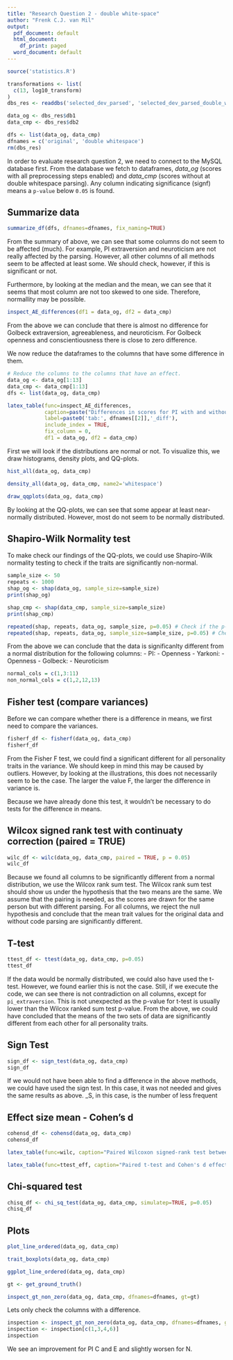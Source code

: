```yaml
---
title: "Research Question 2 - double white-space"
author: "Frenk C.J. van Mil"
output:
  pdf_document: default
  html_document:
    df_print: paged
  word_document: default
---
```


```r
source('statistics.R')
```

```r
transformations <- list(
  c(13, log10_transform)
)
dbs_res <- readdbs('selected_dev_parsed', 'selected_dev_parsed_double_whitespace', transformations=transformations)

data_og <- dbs_res$db1
data_cmp <- dbs_res$db2

dfs <- list(data_og, data_cmp)
dfnames = c('original', 'double whitespace')
rm(dbs_res)
```

In order to evaluate research question 2, we need to connect to the MySQL database first. From the database we fetch to dataframes, _data\_og_ (scores with all preprocessing steps enabled) and _data\_cmp_ (scores without at double whitespace parsing). Any column indicating significance (signf) means a `p-value` below `0.05` is found.

## Summarize data
```r
summarize_df(dfs, dfnames=dfnames, fix_naming=TRUE)
```

From the summary of above, we can see that some columns do not seem to be affected (much). For example, PI extraversion and neuroticism are not really affected by the parsing. However, all other columns of all methods seem to be affected at least some. We should check, however, if this is significant or not.

Furthermore, by looking at the median and the mean, we can see that it seems that most column are not too skewed to one side. Therefore, normallity may be possible.

```r
inspect_AE_differences(df1 = data_og, df2 = data_cmp)
```
From the above we can conclude that there is almost no difference for Golbeck extraversion, agreeableness, and neuroticism. For Golbeck openness and conscientiousness there is close to zero difference.

We now reduce the dataframes to the columns that have some difference in them.
```r
# Reduce the columns to the columns that have an effect.
data_og <- data_og[1:13]
data_cmp <- data_cmp[1:13]
dfs <- list(data_og, data_cmp)
```


```r
latex_table(func=inspect_AE_differences, 
            caption=paste("Differences in scores for PI with and without", dfnames[[2]], "parsing (not reporting traits without differences)."),
            label=paste0('tab:', dfnames[[2]],'_diff'),
            include_index = TRUE,
            fix_column = 0,
            df1 = data_og, df2 = data_cmp)
```


First we will look if the distributions are normal or not. To visualize this, we draw histograms, density plots, and QQ-plots.

```r
hist_all(data_og, data_cmp)
```

```r
density_all(data_og, data_cmp, name2='whitespace')
```

```r
draw_qqplots(data_og, data_cmp)
```

By looking at the QQ-plots, we can see that some appear at least near-normally distributed. However, most do not seem to be normally distributed.


## Shapiro-Wilk Normality test
To make check our findings of the QQ-plots, we could use Shapiro-Wilk normality testing to check if the traits are significantly non-normal.
```r
sample_size <- 50
repeats <- 1000
shap_og <- shap(data_og, sample_size=sample_size)
print(shap_og)

shap_cmp <- shap(data_cmp, sample_size=sample_size)
print(shap_cmp)

repeated(shap, repeats, data_og, sample_size, p=0.05) # Check if the p-values are most of the time right.
repeated(shap, repeats, data_og, sample_size=sample_size, p=0.05) # Check if the p-values are most of the time right.
```


From the above we can conclude that the data is significanlty different from a normal distribution for the following columns:
- PI:
  - Openness
- Yarkoni:
  - Openness
- Golbeck:
  - Neuroticism
```r
normal_cols = c(1,3:11)
non_normal_cols = c(1,2,12,13)
```

## Fisher test (compare variances)
Before we can compare whether there is a difference in means, we first need to compare the variances.

```r
fisherf_df <- fisherf(data_og, data_cmp)
fisherf_df
```
From the Fisher F test, we could find a significant different for all personality traits in the variance. We should keep in mind this may be caused by outliers. However, by looking at the illustrations, this does not necessarily seem to be the case. The larger the value F, the larger the difference in variance is.

Because we have already done this test, it wouldn't be necessary to do tests for the difference in means.

## Wilcox signed rank test with continuaty correction (paired = TRUE)
```r
wilc_df <- wilc(data_og, data_cmp, paired = TRUE, p = 0.05)
wilc_df
```

Because we found all columns to be significantly different from a normal distribution, we use the Wilcox rank sum test. The Wilcox rank sum test should show us under the hypothesis that the two means are the same. We assume that the pairing is needed, as the scores are drawn for the same person but with different parsing.
For all columns, we reject the null hypothesis and conclude that the mean trait values for the original data and without code parsing are significantly different.

## T-test
```r
ttest_df <- ttest(data_og, data_cmp, p=0.05)
ttest_df
```

If the data would be normally distributed, we could also have used the t-test. However, we found earlier this is not the case.
Still, if we execute the code, we can see there is not contradiction on all columns, except for `pi_extraversion`. This is not unexpected as the p-value for t-test is usually lower than the Wilcox ranked sum test p-value.
From the above, we could have concluded that the means of the two sets of data are significantly different from each other for all personality traits.

## Sign Test
```r
sign_df <- sign_test(data_og, data_cmp)
sign_df
```

If we would not have been able to find a difference in the above methods, we could have used the sign test. In this case, it was not needed and gives the same results as above.
_S, in this case, is the number of less frequent 

## Effect size mean - Cohen's d
```r
cohensd_df <- cohensd(data_og, data_cmp)
cohensd_df
```

```r
latex_table(func=wilc, caption="Paired Wilcoxon signed-rank test between the original data and double white space parsing disabled.", label="tab:doublewhitespace_wilcox", df1=data_og[normal_cols], df2=data_cmp[normal_cols], p=0.05, paired=TRUE)
```

```r
latex_table(func=ttest_eff, caption="Paired t-test and Cohen's d effect sizes between the original data and double white space parsing disabled.", label="tab:doublewhitespace_ttest", df1=data_og[non_normal_cols], df2=data_cmp[non_normal_cols], p=0.05, paired=TRUE)
```

## Chi-squared test
```r
chisq_df <- chi_sq_test(data_og, data_cmp, simulatep=TRUE, p=0.05)
chisq_df
```

## Plots
```r
plot_line_ordered(data_og, data_cmp)
```

```r
trait_boxplots(data_og, data_cmp)
```

```r
ggplot_line_ordered(data_og, data_cmp)
```

```r
gt <- get_ground_truth()

inspect_gt_non_zero(data_og, data_cmp, dfnames=dfnames, gt=gt)
```

Lets only check the columns with a difference.
```r
inspection <- inspect_gt_non_zero(data_og, data_cmp, dfnames=dfnames, gt=gt)
inspection <- inspection[c(1,3,4,6)]
inspection
```

We see an improvement for PI C and E and slightly worsen for N.
